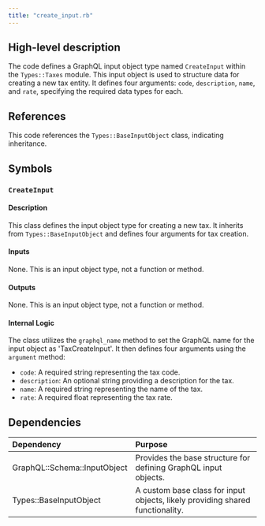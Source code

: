 ```yaml
---
title: "create_input.rb"
---
```


## High-level description
The code defines a GraphQL input object type named `CreateInput` within the `Types::Taxes` module. This input object is used to structure data for creating a new tax entity. It defines four arguments: `code`, `description`, `name`, and `rate`, specifying the required data types for each.

## References
This code references the `Types::BaseInputObject` class, indicating inheritance.

## Symbols
### `CreateInput`
#### Description
This class defines the input object type for creating a new tax. It inherits from `Types::BaseInputObject` and defines four arguments for tax creation.

#### Inputs
None. This is an input object type, not a function or method.

#### Outputs
None. This is an input object type, not a function or method.

#### Internal Logic
The class utilizes the `graphql_name` method to set the GraphQL name for the input object as 'TaxCreateInput'. It then defines four arguments using the `argument` method:

- `code`: A required string representing the tax code.
- `description`: An optional string providing a description for the tax.
- `name`: A required string representing the name of the tax.
- `rate`: A required float representing the tax rate.

## Dependencies
| Dependency | Purpose |
|:-----------|:--------|
| GraphQL::Schema::InputObject | Provides the base structure for defining GraphQL input objects. |
| Types::BaseInputObject |  A custom base class for input objects, likely providing shared functionality. |

